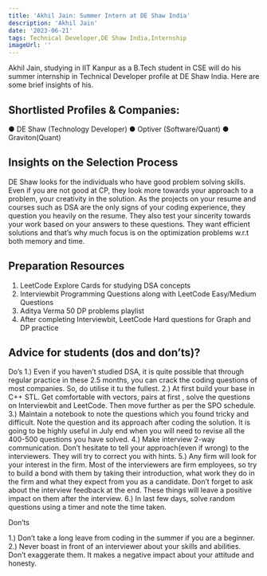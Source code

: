---
title: 'Akhil Jain: Summer Intern at DE Shaw India'
description: 'Akhil Jain'
date: '2023-06-21'
tags: Technical Developer,DE Shaw India,Internship
imageUrl: ''
---

Akhil Jain, studying in IIT Kanpur as a B.Tech student in CSE will do
his summer internship in Technical Developer profile at DE Shaw India. Here are some brief
insights of his.

## Shortlisted Profiles & Companies:
● DE Shaw (Technology
Developer)
● Optiver (Software/Quant)
● Graviton(Quant)

## Insights on the Selection Process
DE Shaw looks for the individuals who have good problem solving
skills. Even if you are not good at CP, they look more towards your
approach to a problem, your creativity in the solution. As the projects on
your resume and courses such as DSA are the only signs of your
coding experience, they question you heavily on the resume. They also
test your sincerity towards your work based on your answers to these
questions.
They want efficient solutions and that’s why much focus is on the
optimization problems w.r.t both memory and time.

##  Preparation Resources
1. LeetCode Explore Cards for studying DSA concepts
2. Interviewbit Programming Questions along with LeetCode Easy/Medium Questions
3. Aditya Verma 50 DP problems playlist
4. After completing Interviewbit, LeetCode Hard questions for Graph and DP practice

## Advice for students (dos and don’ts)? 
Do’s
1.) Even if you haven’t studied DSA, it is quite possible that through regular practice in
these 2.5 months, you can crack the coding questions of most companies. So, do
utilise it tu the fullest.
2.) At first build your base in C++ STL. Get comfortable with vectors, pairs at first , solve
the questions on Interviewbit and LeetCode. Then move further as per the SPO
schedule.
3.) Maintain a notebook to note the questions which you found tricky and difficult. Note the
question and its approach after coding the solution. It is going to be highly useful in
July end when you will need to revise all the 400-500 questions you have solved.
4.) Make interview 2-way communication. Don’t hesitate to tell your approach(even if
wrong) to the interviewers. They will try to correct you with hints.
5.) Any firm will look for your interest in the firm. Most of the interviewers are firm
employees, so try to build a bond with them by taking their introduction, what work
they do in the firm and what they expect from you as a candidate. Don’t forget to ask
about the interview feedback at the end. These things will leave a positive impact on
them after the interview.
6.) In last few days, solve random questions using a timer and note the time taken.

Don’ts

1.) Don’t take a long leave from coding in the summer if you are a beginner.
2.) Never boast in front of an interviewer about your skills and abilities. Don’t
exaggerate them. It makes a negative impact about your attitude and honesty.

